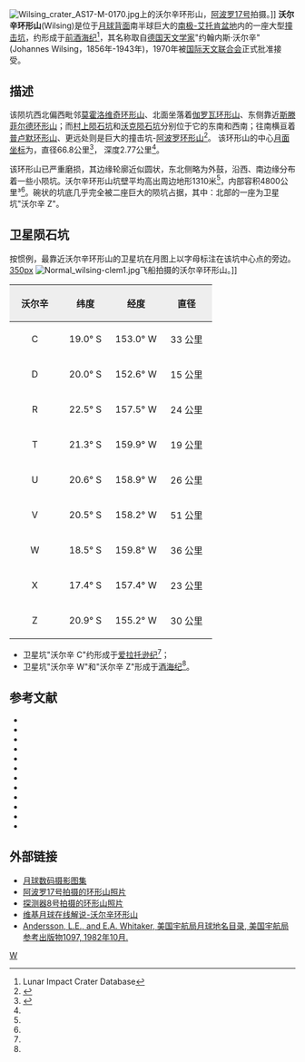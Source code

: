 {{lunar crater data|
 image=Wilsing crater 1040 med.jpg|240px|
 caption=[[月球轨道器1号|月球轨道器1号]]拍摄的图像|
 latitude=20.97|
 N_or_S=S|
 longitude=155.05|
 E_or_W=W|
 diameter=66.8公里|
 depth=2.77公里|
 colong=155|
 eponym=约翰内斯·沃尔辛}}
[[Image:Wilsing_crater_AS17-M-0170.jpg|thumb]]上的沃尔辛环形山，[[阿波罗17号|阿波罗17号]]拍摄。]]
'''沃尔辛环形山'''(Wilsing)是位于[[月球背面|月球背面]]南半球巨大的[[南极-艾托肯盆地|南极-艾托肯盆地]]内的一座大型[[撞击坑|撞击坑]]，约形成于[[前酒海纪|前酒海纪]]<ref name=LICD>Lunar Impact Crater Database</ref>，其名称取自[[德国|德国]][[天文学家|天文学家]]"约翰内斯·沃尔辛"(Johannes Wilsing，1856年-1943年)，1970年被[[国际天文联合会|国际天文联合会]]正式批准接受。

==描述==
该陨坑西北偏西毗邻[[莫霍洛维奇环形山|莫霍洛维奇环形山]]、北面坐落着[[伽罗瓦环形山|伽罗瓦环形山]]、东侧靠近[[斯滕菲尔德环形山|斯滕菲尔德环形山]]；而[[村上陨石坑|村上陨石坑]]和[[沃克陨石坑|沃克陨石坑]]分别位于它的东南和西南；往南横亘着[[普卢默环形山|普卢默环形山]]、更远处则是巨大的撞击坑-[[阿波罗环形山|阿波罗环形山]]<ref>{{Cite web |url=http://planetarynames.wr.usgs.gov/images/Lunar/lac_105_wac.pdf |title=Crater Wilsing on LAC-105 map |access-date=2016-06-23 |archive-date=2019-09-29 |archive-url=https://web.archive.org/web/20190929184959/https://planetarynames.wr.usgs.gov/images/Lunar/lac_105_wac.pdf |dead-url=no }}</ref>。
该环形山的中心[[月面坐标|月面坐标]]为{{Coord|20.97|S|155.05|W|globe:Moon|nogoogle=1|noosm=1}}，直径66.8公里<ref name="IAU">{{Cite web |url=http://planetarynames.wr.usgs.gov/Feature/6555 |title=Directory of the International Astronomical Union |access-date=2016-06-23 |archive-date=2017-10-14 |archive-url=https://web.archive.org/web/20171014034334/https://planetarynames.wr.usgs.gov/Feature/6555 |dead-url=no }}</ref>，
深度2.77公里<ref name="LICD"/>。

该环形山已严重磨损，其边缘轮廓近似圆状，东北侧略为外鼓，沿西、南边缘分布着一些小陨坑。沃尔辛环形山坑壁平均高出周边地形1310米<ref name="LICD"/>，内部容积4800公里³<ref name="LICD"/>。碗状的坑底几乎完全被二座巨大的陨坑占据，其中：北部的一座为卫星坑"沃尔辛 Z"。

==卫星陨石坑==
按惯例，最靠近沃尔辛环形山的卫星坑在月图上以字母标注在该坑中心点的旁边。
[[image:Wilsing_sattelite_craters_map.jpg|350px]]
[[Image:Normal_wilsing-clem1.jpg|thumb]]飞船拍摄的沃尔辛环形山。]]
{| class="wikitable"
!width="25%" style="background:#eeeeee;" |沃尔辛 
!width="25%" style="background:#eeeeee;" |纬度
!width="25%" style="background:#eeeeee;" |经度
!width="25%" style="background:#eeeeee;" |直径
|-
|align="center"|C
|align="center"|19.0° S
|align="center"|153.0° W
|align="center"|33 公里
|-
|align="center"|D
|align="center"|20.0° S
|align="center"|152.6° W
|align="center"|15 公里
|-
|align="center"|R
|align="center"|22.5° S
|align="center"|157.5° W
|align="center"|24 公里
|-
|align="center"|T
|align="center"|21.3° S
|align="center"|159.9° W
|align="center"|19 公里
|-
|align="center"|U
|align="center"|20.6° S
|align="center"|158.9° W
|align="center"|26 公里
|-
|align="center"|V
|align="center"|20.5° S
|align="center"|158.2° W
|align="center"|51 公里
|-
|align="center"|W
|align="center"|18.5° S
|align="center"|159.8° W
|align="center"|36 公里
|-
|align="center"|X
|align="center"|17.4° S
|align="center"|157.4° W
|align="center"|23 公里
|-
|align="center"|Z
|align="center"|20.9° S
|align="center"|155.2° W
|align="center"|30 公里
|}

* 卫星坑"沃尔辛 C"约形成于[[爱拉托逊纪|爱拉托逊纪]]<ref name="LICD"/>；
* 卫星坑"沃尔辛 W"和"沃尔辛 Z"形成于[[酒海纪|酒海纪]]<ref name="LICD"/>。{{clear}}

==参考文献==
{{reflist}}
{{refbegin}}
* {{cite book
  | last1 = Andersson
  | first1 = L. E.
  | last2 = Whitaker
  | first2 = E. A.
  | authorlink2 = Ewen Whitaker
  | date = 1982
  | title = [[NASA|NASA]] Catalogue of Lunar Nomenclature
  | publisher = NASA RP-1097
  | ref = harv
  }}
* {{cite web
  | last = Blue
  | first = Jennifer
  | date = July 25, 2007
  | title = Gazetteer of Planetary Nomenclature
  | publisher = [[United_States_Geological_Survey|USGS]]
  | url = http://planetarynames.wr.usgs.gov/
  | accessdate = 2007-08-05
  | ref = harv
  | archive-date = 2013-02-13
  | archive-url = https://www.webcitation.org/6EOCinkK0?url=http://planetarynames.wr.usgs.gov/
  | dead-url = no
  }}
* {{cite book
  | last1 = Bussey
  | first1 = B.
  | authorlink1 = Ben Bussey
  | last2 = Spudis
  | first2 = P.
  | authorlink2 = Paul Spudis
  | date = 2004
  | title = The Clementine Atlas of the Moon
  | publisher = Cambridge University Press
  | location = New York
  | isbn = 978-0-521-81528-4
  | ref = harv
  }}
* {{cite book
  | last1 = Cocks
  | first1 = Elijah E.
  | last2 = Cocks
  | first2 = Josiah C.
  | date = 1995
  | title = Who's Who on the Moon: A Biographical Dictionary of Lunar Nomenclature
  | url = https://archive.org/details/isbn_9780936389271
  | publisher = Tudor Publishers
  | isbn = 978-0-936389-27-1
  | ref = harv
  }}
* {{cite web
  | last = McDowell
  | first = Jonathan
  | date = July 15, 2007
  | url = http://host.planet4589.org/astro/lunar/
  | title = Lunar Nomenclature
  | publisher = Jonathan's Space Report
  | accessdate = 2007-10-24
  | ref = harv
  | archive-date = 2012-05-26
  | archive-url = https://www.webcitation.org/67wcYNfK3?url=http://host.planet4589.org/astro/lunar/
  | dead-url = no
  }}
* {{cite journal| last1 = Menzel| first1 = D. H.| last2 = Minnaert| first2 = M.| last3 = Levin| first3 = B.| last4 = Dollfus| first4 = A.| last5 = Bell| first5 = B.| title = Report on Lunar Nomenclature by the Working Group of Commission 17 of the IAU| doi = 10.1007/BF00171763| journal = Space Science Reviews| volume = 12| issue = 2| pages = 136–186| date = 1971| bibcode = 1971SSRv...12..136M| ref = harv}}
* {{cite book
  | first = Patrick
  | last = Moore
  | authorlink = Patrick Moore
  | date = 2001
  | title = On the Moon
  | url = https://archive.org/details/patrickmooreonmo00patr
  | publisher = Sterling Publishing Co.
  | isbn = 978-0-304-35469-6
  | ref = harv
  }}
* {{cite book
  | first = Fred W.
  | last = Price
  | date = 1988
  | title = The Moon Observer's Handbook
  | publisher = Cambridge University Press
  | isbn = 978-0-521-33500-3
  | ref = harv
  }}
* {{cite book
  | last = Rükl
  | first = Antonín
  | authorlink = Antonín Rükl
  | date = 1990
  | title = Atlas of the Moon
  | publisher = Kalmbach Books
  | isbn = 978-0-913135-17-4
  | ref = harv
  }}
* {{cite book
  | last = Webb
  | first = Rev. T. W.
  | authorlink = Thomas William Webb
  | date = 1962
  | title = Celestial Objects for Common Telescopes
  | url = https://archive.org/details/celestialobjects00webb
  | edition = 6th revised
  | publisher = Dover
  | isbn = 978-0-486-20917-3
  | ref = harv
  }}
* {{cite book
  | first = Ewen A.
  | last = Whitaker
  | authorlink = Ewen Whitaker
  | date = 1999
  | title = Mapping and Naming the Moon
  | publisher = Cambridge University Press
  | isbn = 978-0-521-62248-6
  | ref = harv
  }}
* {{cite book
  | first = Peter T.
  | last = Wlasuk
  | date = 2000
  | title = Observing the Moon
  | publisher = Springer
  | isbn = 978-1-85233-193-1
  | ref = harv
 }}
{{refend}}

==外部链接==
* [http://www.lpi.usra.edu/resources/lunar_orbiter/bin/srch_nam.shtml?Wilsing%7C0 月球数码摄影图集] {{Wayback|url=http://www.lpi.usra.edu/resources/lunar_orbiter/bin/srch_nam.shtml?Wilsing%7C0 |date=20201127013235 }}
* [http://www.lpi.usra.edu/resources/apollo/search/feature/?feature=Wilsing 阿波罗17号拍摄的环形山照片] {{Wayback|url=http://www.lpi.usra.edu/resources/apollo/search/feature/?feature=Wilsing |date=20201127013619 }}
* [http://mentallandscape.com/C_Zond08_39.jpg 探测器8号拍摄的环形山照片] {{Wayback|url=http://mentallandscape.com/C_Zond08_39.jpg |date=20201127020025 }}
* [http://the-moon.wikispaces.com/Wilsing 维基月球在线解说-沃尔辛环形山] {{Wayback|url=http://the-moon.wikispaces.com/Wilsing |date=20180531115552 }}
* [http://planet4589.org/astro/lunar/RP-1097.pdf Andersson, L.E., and E.A. Whitaker, 美国宇航局月球地名目录, 美国宇航局参考出版物1097, 1982年10月.] {{Wayback|url=http://planet4589.org/astro/lunar/RP-1097.pdf |date=20141006125838 }}

[[Category:月球环形山|W]]
{{月球環形山 (T-Z)}}